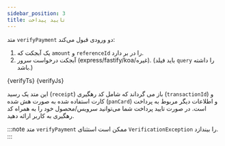 ```yaml
---
sidebar_position: 3
title: تایید پیداخت
---
```



متد `verifyPayment` دو ورودی قبول می‌کند:

1. یک آبجکت که `amount` و `referenceId` را در بر دارد.‌
2. آبجکت درخواست سرور (express/fastify/koa/غیره). (باید فیلد `query` را داشته باشد.)

<Tabs>
  <TabItem value="typescript" label="TypeScript" default>
    <CodeBlock className="language-ts" title="index.ts">
      {verifyTs}
    </CodeBlock>
  </TabItem>
  <TabItem value="javascript" label="JavaScript">
    <CodeBlock className="language-js" title="index.js">
      {verifyJs}
    </CodeBlock>
  </TabItem>
</Tabs>

این متد یک رسید (`receipt`) باز می گرداند که شامل کد رهگیری (`transactionId`) و کارت استفاده شده به صورت هش شده (`panCard`) و اطلاعات دیگر مربوط به پرداخت است.
در صورت تایید پرداخت شما می‌توانید سرویس/محصول خود را به همراه کد رهگیری به کاربر ارائه دهید.

:::note
متد `verifyPayment` ممکن است استثنای `VerificationException` را بیندازد.
  :::
